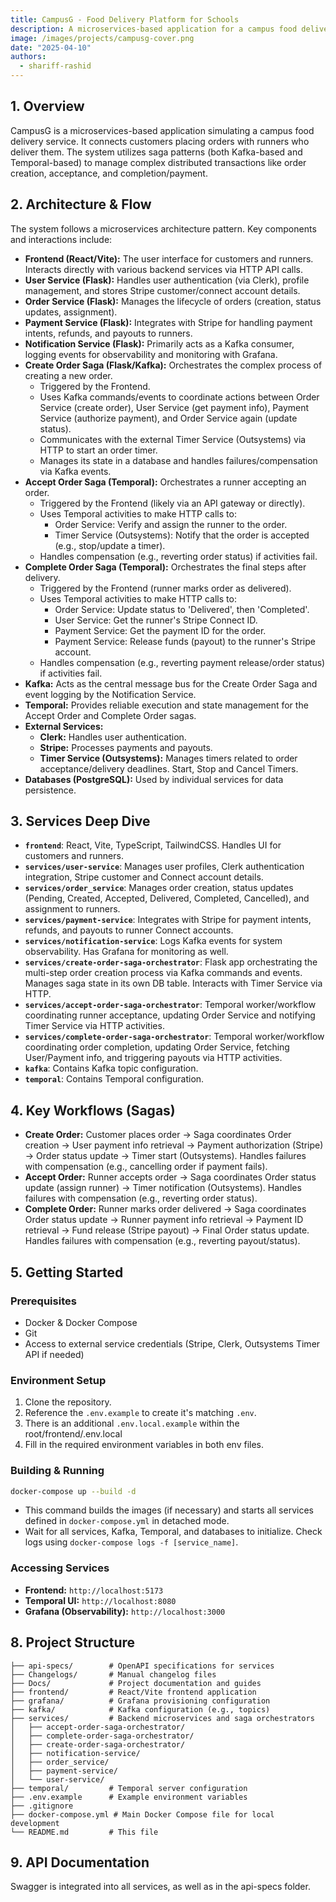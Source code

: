```yaml
---
title: CampusG - Food Delivery Platform for Schools
description: A microservices-based application for a campus food delivery service using the saga pattern.
image: /images/projects/campusg-cover.png
date: "2025-04-10"
authors:
  - shariff-rashid
---
```


## 1. Overview

CampusG is a microservices-based application simulating a campus food delivery service. It connects customers placing orders with runners who deliver them. The system utilizes saga patterns (both Kafka-based and Temporal-based) to manage complex distributed transactions like order creation, acceptance, and completion/payment.

## 2. Architecture & Flow

The system follows a microservices architecture pattern. Key components and interactions include:

*   **Frontend (React/Vite):** The user interface for customers and runners. Interacts directly with various backend services via HTTP API calls.
*   **User Service (Flask):** Handles user authentication (via Clerk), profile management, and stores Stripe customer/connect account details.
*   **Order Service (Flask):** Manages the lifecycle of orders (creation, status updates, assignment).
*   **Payment Service (Flask):** Integrates with Stripe for handling payment intents, refunds, and payouts to runners.
*   **Notification Service (Flask):** Primarily acts as a Kafka consumer, logging events for observability and monitoring with Grafana.
*   **Create Order Saga (Flask/Kafka):** Orchestrates the complex process of creating a new order.
    *   Triggered by the Frontend.
    *   Uses Kafka commands/events to coordinate actions between Order Service (create order), User Service (get payment info), Payment Service (authorize payment), and Order Service again (update status).
    *   Communicates with the external Timer Service (Outsystems) via HTTP to start an order timer.
    *   Manages its state in a database and handles failures/compensation via Kafka events.
*   **Accept Order Saga (Temporal):** Orchestrates a runner accepting an order.
    *   Triggered by the Frontend (likely via an API gateway or directly).
    *   Uses Temporal activities to make HTTP calls to:
        *   Order Service: Verify and assign the runner to the order.
        *   Timer Service (Outsystems): Notify that the order is accepted (e.g., stop/update a timer).
    *   Handles compensation (e.g., reverting order status) if activities fail.
*   **Complete Order Saga (Temporal):** Orchestrates the final steps after delivery.
    *   Triggered by the Frontend (runner marks order as delivered).
    *   Uses Temporal activities to make HTTP calls to:
        *   Order Service: Update status to 'Delivered', then 'Completed'.
        *   User Service: Get the runner's Stripe Connect ID.
        *   Payment Service: Get the payment ID for the order.
        *   Payment Service: Release funds (payout) to the runner's Stripe account.
    *   Handles compensation (e.g., reverting payment release/order status) if activities fail.
*   **Kafka:** Acts as the central message bus for the Create Order Saga and event logging by the Notification Service.
*   **Temporal:** Provides reliable execution and state management for the Accept Order and Complete Order sagas.
*   **External Services:**
    *   **Clerk:** Handles user authentication.
    *   **Stripe:** Processes payments and payouts.
    *   **Timer Service (Outsystems):** Manages timers related to order acceptance/delivery deadlines. Start, Stop and Cancel Timers.
*   **Databases (PostgreSQL):** Used by individual services for data persistence.

## 3. Services Deep Dive

*   **`frontend`**: React, Vite, TypeScript, TailwindCSS. Handles UI for customers and runners.
*   **`services/user-service`**: Manages user profiles, Clerk authentication integration, Stripe customer and Connect account details.
*   **`services/order_service`**: Manages order creation, status updates (Pending, Created, Accepted, Delivered, Completed, Cancelled), and assignment to runners.
*   **`services/payment-service`**: Integrates with Stripe for payment intents, refunds, and payouts to runner Connect accounts.
*   **`services/notification-service`**: Logs Kafka events for system observability. Has Grafana for monitoring as well.
*   **`services/create-order-saga-orchestrator`**: Flask app orchestrating the multi-step order creation process via Kafka commands and events. Manages saga state in its own DB table. Interacts with Timer Service via HTTP.
*   **`services/accept-order-saga-orchestrator`**: Temporal worker/workflow coordinating runner acceptance, updating Order Service and notifying Timer Service via HTTP activities.
*   **`services/complete-order-saga-orchestrator`**: Temporal worker/workflow coordinating order completion, updating Order Service, fetching User/Payment info, and triggering payouts via HTTP activities.
*   **`kafka`**: Contains Kafka topic configuration.
*   **`temporal`**: Contains Temporal configuration.

## 4. Key Workflows (Sagas)

*   **Create Order:** Customer places order -> Saga coordinates Order creation -> User payment info retrieval -> Payment authorization (Stripe) -> Order status update -> Timer start (Outsystems). Handles failures with compensation (e.g., cancelling order if payment fails).
*   **Accept Order:** Runner accepts order -> Saga coordinates Order status update (assign runner) -> Timer notification (Outsystems). Handles failures with compensation (e.g., reverting order status).
*   **Complete Order:** Runner marks order delivered -> Saga coordinates Order status update -> Runner payment info retrieval -> Payment ID retrieval -> Fund release (Stripe payout) -> Final Order status update. Handles failures with compensation (e.g., reverting payout/status).

## 5. Getting Started

### Prerequisites

*   Docker & Docker Compose
*   Git
*   Access to external service credentials (Stripe, Clerk, Outsystems Timer API if needed)

### Environment Setup

1.  Clone the repository.
2.  Reference the `.env.example` to create it's matching `.env`.
3.  There is an additional `.env.local.example` within the root/frontend/.env.local
4.  Fill in the required environment variables in both env files.


### Building & Running

```bash
docker-compose up --build -d
```

*   This command builds the images (if necessary) and starts all services defined in `docker-compose.yml` in detached mode.
*   Wait for all services, Kafka, Temporal, and databases to initialize. Check logs using `docker-compose logs -f [service_name]`.

### Accessing Services

*   **Frontend:** `http://localhost:5173`
*   **Temporal UI:** `http://localhost:8080`
*   **Grafana (Observability):** `http://localhost:3000`

## 8. Project Structure

```
├── api-specs/        # OpenAPI specifications for services
├── Changelogs/       # Manual changelog files
├── Docs/             # Project documentation and guides
├── frontend/         # React/Vite frontend application
├── grafana/          # Grafana provisioning configuration
├── kafka/            # Kafka configuration (e.g., topics)
├── services/         # Backend microservices and saga orchestrators
│   ├── accept-order-saga-orchestrator/
│   ├── complete-order-saga-orchestrator/
│   ├── create-order-saga-orchestrator/
│   ├── notification-service/
│   ├── order_service/
│   ├── payment-service/
│   └── user-service/
├── temporal/         # Temporal server configuration
├── .env.example      # Example environment variables
├── .gitignore
├── docker-compose.yml # Main Docker Compose file for local development
└── README.md         # This file
```

## 9. API Documentation
Swagger is integrated into all services, as well as in the api-specs folder.
